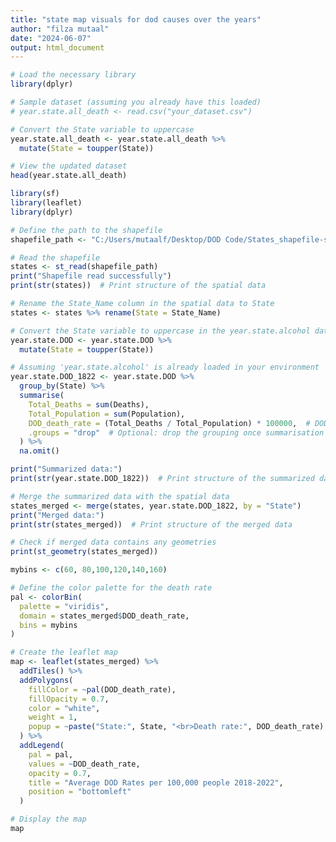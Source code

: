 ```yaml
---
title: "state map visuals for dod causes over the years"
author: "filza mutaal"
date: "2024-06-07"
output: html_document
---
```


```r
# Load the necessary library
library(dplyr)

# Sample dataset (assuming you already have this loaded)
# year.state.all_death <- read.csv("your_dataset.csv")

# Convert the State variable to uppercase
year.state.all_death <- year.state.all_death %>%
  mutate(State = toupper(State))

# View the updated dataset
head(year.state.all_death)
```



```r
library(sf)
library(leaflet)
library(dplyr)

# Define the path to the shapefile
shapefile_path <- "C:/Users/mutaalf/Desktop/DOD Code/States_shapefile-shp/States_shapefile.shp"

# Read the shapefile
states <- st_read(shapefile_path)
print("Shapefile read successfully")
print(str(states))  # Print structure of the spatial data

# Rename the State_Name column in the spatial data to State
states <- states %>% rename(State = State_Name)

# Convert the State variable to uppercase in the year.state.alcohol dataset
year.state.DOD <- year.state.DOD %>%
  mutate(State = toupper(State))

# Assuming 'year.state.alcohol' is already loaded in your environment
year.state.DOD_1822 <- year.state.DOD %>%
  group_by(State) %>%
  summarise(
    Total_Deaths = sum(Deaths),
    Total_Population = sum(Population),
    DOD_death_rate = (Total_Deaths / Total_Population) * 100000,  # DOD rate per 100,000 population
    .groups = "drop"  # Optional: drop the grouping once summarisation is done
  ) %>%
  na.omit()

print("Summarized data:")
print(str(year.state.DOD_1822))  # Print structure of the summarized data

# Merge the summarized data with the spatial data
states_merged <- merge(states, year.state.DOD_1822, by = "State")
print("Merged data:")
print(str(states_merged))  # Print structure of the merged data

# Check if merged data contains any geometries
print(st_geometry(states_merged))

mybins <- c(60, 80,100,120,140,160)

# Define the color palette for the death rate
pal <- colorBin(
  palette = "viridis",
  domain = states_merged$DOD_death_rate,
  bins = mybins
)

# Create the leaflet map
map <- leaflet(states_merged) %>%
  addTiles() %>%
  addPolygons(
    fillColor = ~pal(DOD_death_rate),
    fillOpacity = 0.7,
    color = "white",
    weight = 1,
    popup = ~paste("State:", State, "<br>Death rate:", DOD_death_rate)
  ) %>%
  addLegend(
    pal = pal,
    values = ~DOD_death_rate,
    opacity = 0.7,
    title = "Average DOD Rates per 100,000 people 2018-2022",
    position = "bottomleft"
  )

# Display the map
map
```
